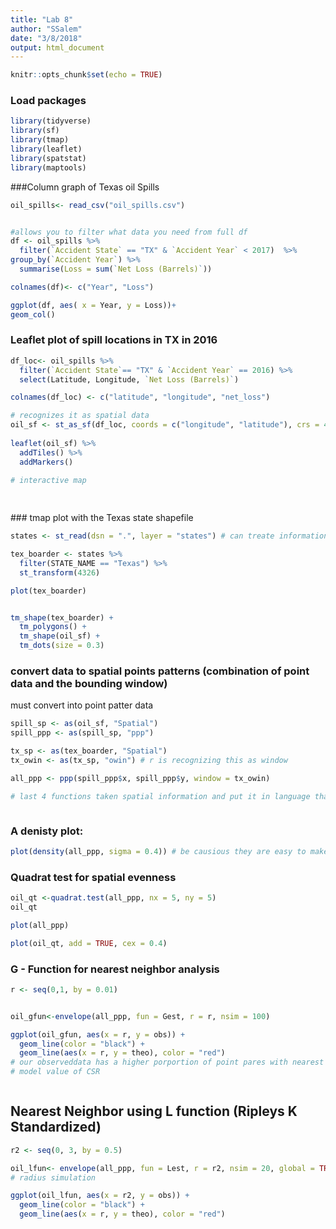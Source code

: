 ```yaml
---
title: "Lab 8"
author: "SSalem"
date: "3/8/2018"
output: html_document
---
```


```r
knitr::opts_chunk$set(echo = TRUE)
```

### Load packages
```r
library(tidyverse)
library(sf)
library(tmap)
library(leaflet)
library(spatstat)
library(maptools)


```

###Column graph of Texas oil Spills

```r
oil_spills<- read_csv("oil_spills.csv")


#allows you to filter what data you need from full df
df <- oil_spills %>% 
  filter(`Accident State` == "TX" & `Accident Year` < 2017)  %>% 
group_by(`Accident Year`) %>% 
  summarise(Loss = sum(`Net Loss (Barrels)`))

colnames(df)<- c("Year", "Loss")

ggplot(df, aes( x = Year, y = Loss))+
geom_col()


```


### Leaflet plot of spill locations in TX in 2016

```r
df_loc<- oil_spills %>% 
  filter(`Accident State`== "TX" & `Accident Year` == 2016) %>% 
  select(Latitude, Longitude, `Net Loss (Barrels)`)

colnames(df_loc) <- c("latitude", "longitude", "net_loss")

# recognizes it as spatial data
oil_sf <- st_as_sf(df_loc, coords = c("longitude", "latitude"), crs = 4326)
  
leaflet(oil_sf) %>% 
  addTiles() %>% 
  addMarkers()

# interactive map 
  
  
```
 ### tmap plot with the Texas state shapefile
 
```r

states <- st_read(dsn = ".", layer = "states") # can treate information as a data frame and will keep geometry of state lines

tex_boarder <- states %>% 
  filter(STATE_NAME == "Texas") %>% 
  st_transform(4326)

plot(tex_boarder)


tm_shape(tex_boarder) +
  tm_polygons() +
  tm_shape(oil_sf) +
  tm_dots(size = 0.3)

```
 
### convert data to spatial points patterns (combination of point data and the bounding window)
must convert into point patter data 


```r

spill_sp <- as(oil_sf, "Spatial")
spill_ppp <- as(spill_sp, "ppp")

tx_sp <- as(tex_boarder, "Spatial")
tx_owin <- as(tx_sp, "owin") # r is recognizing this as window

all_ppp <- ppp(spill_ppp$x, spill_ppp$y, window = tx_owin)

# last 4 functions taken spatial information and put it in language that understands (as point data)



```
### A denisty plot:
```r
plot(density(all_ppp, sigma = 0.4)) # be causious they are easy to make - can change the based on level of sigma

```

### Quadrat test for spatial evenness

```r
oil_qt <-quadrat.test(all_ppp, nx = 5, ny = 5)
oil_qt

plot(all_ppp)

plot(oil_qt, add = TRUE, cex = 0.4)
```

### G - Function for nearest neighbor analysis

```r
r <- seq(0,1, by = 0.01)


oil_gfun<-envelope(all_ppp, fun = Gest, r = r, nsim = 100)

ggplot(oil_gfun, aes(x = r, y = obs)) +
  geom_line(color = "black") +
  geom_line(aes(x = r, y = theo), color = "red")
# our observeddata has a higher porportion of point pares with nearest neighbors at shorter distance when compared to CSR data 
# model value of CSR 



```
## Nearest Neighbor using L function (Ripleys K Standardized)

```r
r2 <- seq(0, 3, by = 0.5)

oil_lfun<- envelope(all_ppp, fun = Lest, r = r2, nsim = 20, global = TRUE)
# radius simulation

ggplot(oil_lfun, aes(x = r2, y = obs)) +
  geom_line(color = "black") +
  geom_line(aes(x = r, y = theo), color = "red")
```

